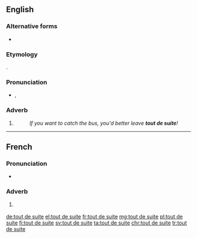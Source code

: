 ==English==

===Alternative forms===
* {{l|en|toot sweet}} {{qualifier|anglicised form}}

===Etymology===
{{bor|en|fr|tout de suite}}.

===Pronunciation===
* {{enPR|to͞ot'swēt'}}, {{IPA|/ˈtuːtˈswiːt/|lang=en}}

===Adverb===
{{en-adv|-}}

# {{lb|en|colloquial}} {{l|en|[[immediately|Immediately]], [[right away]].}}
#: ''If you want to catch the bus, you'd better leave '''tout de suite'''!''

----

==French==

===Pronunciation===
* {{IPA|/tu də sɥit/|[t̪u t̪ s̪ɥit̪]|lang=fr}}

===Adverb===
{{fr-adv}}

# {{lb|fr|idiomatic}} {{l|en|[[immediately]], [[right away]]}}

[[de:tout de suite]]
[[el:tout de suite]]
[[fr:tout de suite]]
[[mg:tout de suite]]
[[pl:tout de suite]]
[[fi:tout de suite]]
[[sv:tout de suite]]
[[ta:tout de suite]]
[[chr:tout de suite]]
[[tr:tout de suite]]